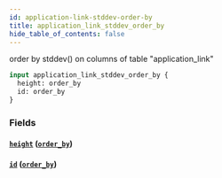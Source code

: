 ```yaml
---
id: application-link-stddev-order-by
title: application_link_stddev_order_by
hide_table_of_contents: false
---
```


order by stddev() on columns of table "application_link"

```graphql
input application_link_stddev_order_by {
  height: order_by
  id: order_by
}
```

### Fields

#### [`height`](#) ([`order_by`](../enums/order-by))

#### [`id`](#) ([`order_by`](../enums/order-by))
